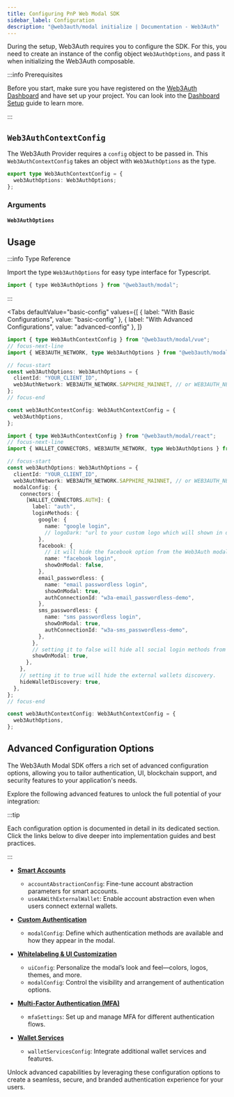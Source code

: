 ```yaml
---
title: Configuring PnP Web Modal SDK
sidebar_label: Configuration
description: "@web3auth/modal initialize | Documentation - Web3Auth"
---
```



During the setup, Web3Auth requires you to configure the SDK. For this, you need to create an
instance of the config object `Web3AuthOptions`, and pass it when initializing the Web3Auth
composable.

:::info Prerequisites

Before you start, make sure you have registered on the
[Web3Auth Dashboard](https://dashboard.web3auth.io/) and have set up your project. You can look into
the [Dashboard Setup](/dashboard-setup) guide to learn more.

:::

## `Web3AuthContextConfig`

The Web3Auth Provider requires a `config` object to be passed in. This `Web3AuthContextConfig` takes
an object with `Web3AuthOptions` as the type.

```ts
export type Web3AuthContextConfig = {
  web3AuthOptions: Web3AuthOptions;
};
```

### Arguments

#### `Web3AuthOptions`

<Web3AuthOptions />

## Usage

:::info Type Reference

Import the type `Web3AuthOptions` for easy type interface for Typescript.

```javascript
import { type Web3AuthOptions } from "@web3auth/modal";
```

:::

<Tabs
  defaultValue="basic-config"
  values={[
    { label: "With Basic Configurations", value: "basic-config" },
    { label: "With Advanced Configurations", value: "advanced-config" },
  ]}
>

<TabItem value="basic-config">

```ts
import { type Web3AuthContextConfig } from "@web3auth/modal/vue";
// focus-next-line
import { WEB3AUTH_NETWORK, type Web3AuthOptions } from "@web3auth/modal";

// focus-start
const web3AuthOptions: Web3AuthOptions = {
  clientId: "YOUR_CLIENT_ID",
  web3AuthNetwork: WEB3AUTH_NETWORK.SAPPHIRE_MAINNET, // or WEB3AUTH_NETWORK.SAPPHIRE_DEVNET
};
// focus-end

const web3AuthContextConfig: Web3AuthContextConfig = {
  web3AuthOptions,
};
```

</TabItem>

<TabItem value="advanced-config">

```ts
import { type Web3AuthContextConfig } from "@web3auth/modal/react";
// focus-next-line
import { WALLET_CONNECTORS, WEB3AUTH_NETWORK, type Web3AuthOptions } from "@web3auth/modal";

// focus-start
const web3AuthOptions: Web3AuthOptions = {
  clientId: "YOUR_CLIENT_ID",
  web3AuthNetwork: WEB3AUTH_NETWORK.SAPPHIRE_MAINNET, // or WEB3AUTH_NETWORK.SAPPHIRE_DEVNET
  modalConfig: {
    connectors: {
      [WALLET_CONNECTORS.AUTH]: {
        label: "auth",
        loginMethods: {
          google: {
            name: "google login",
            // logoDark: "url to your custom logo which will shown in dark mode",
          },
          facebook: {
            // it will hide the facebook option from the Web3Auth modal.
            name: "facebook login",
            showOnModal: false,
          },
          email_passwordless: {
            name: "email passwordless login",
            showOnModal: true,
            authConnectionId: "w3a-email_passwordless-demo",
          },
          sms_passwordless: {
            name: "sms passwordless login",
            showOnModal: true,
            authConnectionId: "w3a-sms_passwordless-demo",
          },
        },
        // setting it to false will hide all social login methods from modal.
        showOnModal: true,
      },
    },
    // setting it to true will hide the external wallets discovery.
    hideWalletDiscovery: true,
  },
};
// focus-end

const web3AuthContextConfig: Web3AuthContextConfig = {
  web3AuthOptions,
};
```

</TabItem>

</Tabs>

## Advanced Configuration Options

The Web3Auth Modal SDK offers a rich set of advanced configuration options, allowing you to tailor
authentication, UI, blockchain support, and security features to your application's needs.

Explore the following advanced features to unlock the full potential of your integration:

:::tip

Each configuration option is documented in detail in its dedicated section. Click the links below to
dive deeper into implementation guides and best practices.

:::

- **[Smart Accounts](./advanced/smart-accounts)**

  - `accountAbstractionConfig`: Fine-tune account abstraction parameters for smart accounts.
  - `useAAWithExternalWallet`: Enable account abstraction even when users connect external wallets.

- **[Custom Authentication](./advanced/custom-authentication)**

  - `modalConfig`: Define which authentication methods are available and how they appear in the
    modal.

- **[Whitelabeling & UI Customization](./advanced/whitelabel)**

  - `uiConfig`: Personalize the modal’s look and feel—colors, logos, themes, and more.
  - `modalConfig`: Control the visibility and arrangement of authentication options.

- **[Multi-Factor Authentication (MFA)](./advanced/multi-factor-authentication)**

  - `mfaSettings`: Set up and manage MFA for different authentication flows.

- **[Wallet Services](./advanced/wallet-services)**

  - `walletServicesConfig`: Integrate additional wallet services and features.

Unlock advanced capabilities by leveraging these configuration options to create a seamless, secure,
and branded authentication experience for your users.
